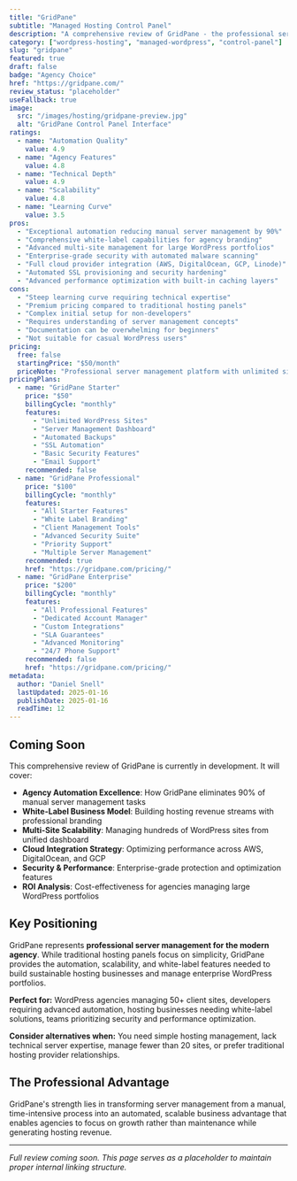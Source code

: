 ```yaml
---
title: "GridPane"
subtitle: "Managed Hosting Control Panel"
description: "A comprehensive review of GridPane - the professional server management platform designed for agencies and developers, offering automated WordPress hosting, white-label solutions, and enterprise-grade scalability."
category: ["wordpress-hosting", "managed-wordpress", "control-panel"]
slug: "gridpane"
featured: true
draft: false
badge: "Agency Choice"
href: "https://gridpane.com/"
review_status: "placeholder"
useFallback: true
image:
  src: "/images/hosting/gridpane-preview.jpg"
  alt: "GridPane Control Panel Interface"
ratings:
  - name: "Automation Quality"
    value: 4.9
  - name: "Agency Features"
    value: 4.8
  - name: "Technical Depth"
    value: 4.9
  - name: "Scalability"
    value: 4.8
  - name: "Learning Curve"
    value: 3.5
pros:
  - "Exceptional automation reducing manual server management by 90%"
  - "Comprehensive white-label capabilities for agency branding"
  - "Advanced multi-site management for large WordPress portfolios"
  - "Enterprise-grade security with automated malware scanning"
  - "Full cloud provider integration (AWS, DigitalOcean, GCP, Linode)"
  - "Automated SSL provisioning and security hardening"
  - "Advanced performance optimization with built-in caching layers"
cons:
  - "Steep learning curve requiring technical expertise"
  - "Premium pricing compared to traditional hosting panels"
  - "Complex initial setup for non-developers"
  - "Requires understanding of server management concepts"
  - "Documentation can be overwhelming for beginners"
  - "Not suitable for casual WordPress users"
pricing:
  free: false
  startingPrice: "$50/month"
  priceNote: "Professional server management platform with unlimited sites per server"
pricingPlans:
  - name: "GridPane Starter"
    price: "$50"
    billingCycle: "monthly"
    features:
      - "Unlimited WordPress Sites"
      - "Server Management Dashboard"
      - "Automated Backups"
      - "SSL Automation"
      - "Basic Security Features"
      - "Email Support"
    recommended: false
  - name: "GridPane Professional"
    price: "$100"
    billingCycle: "monthly"
    features:
      - "All Starter Features"
      - "White Label Branding"
      - "Client Management Tools"
      - "Advanced Security Suite"
      - "Priority Support"
      - "Multiple Server Management"
    recommended: true
    href: "https://gridpane.com/pricing/"
  - name: "GridPane Enterprise"
    price: "$200"
    billingCycle: "monthly"
    features:
      - "All Professional Features"
      - "Dedicated Account Manager"
      - "Custom Integrations"
      - "SLA Guarantees"
      - "Advanced Monitoring"
      - "24/7 Phone Support"
    recommended: false
    href: "https://gridpane.com/pricing/"
metadata:
  author: "Daniel Snell"
  lastUpdated: 2025-01-16
  publishDate: 2025-01-16
  readTime: 12
---
```


## Coming Soon

This comprehensive review of GridPane is currently in development. It will cover:

- **Agency Automation Excellence**: How GridPane eliminates 90% of manual server management tasks
- **White-Label Business Model**: Building hosting revenue streams with professional branding
- **Multi-Site Scalability**: Managing hundreds of WordPress sites from unified dashboard
- **Cloud Integration Strategy**: Optimizing performance across AWS, DigitalOcean, and GCP
- **Security & Performance**: Enterprise-grade protection and optimization features
- **ROI Analysis**: Cost-effectiveness for agencies managing large WordPress portfolios

## Key Positioning

GridPane represents **professional server management for the modern agency**. While traditional hosting panels focus on simplicity, GridPane provides the automation, scalability, and white-label features needed to build sustainable hosting businesses and manage enterprise WordPress portfolios.

**Perfect for:** WordPress agencies managing 50+ client sites, developers requiring advanced automation, hosting businesses needing white-label solutions, teams prioritizing security and performance optimization.

**Consider alternatives when:** You need simple hosting management, lack technical server expertise, manage fewer than 20 sites, or prefer traditional hosting provider relationships.

## The Professional Advantage

GridPane's strength lies in transforming server management from a manual, time-intensive process into an automated, scalable business advantage that enables agencies to focus on growth rather than maintenance while generating hosting revenue.

---

*Full review coming soon. This page serves as a placeholder to maintain proper internal linking structure.*